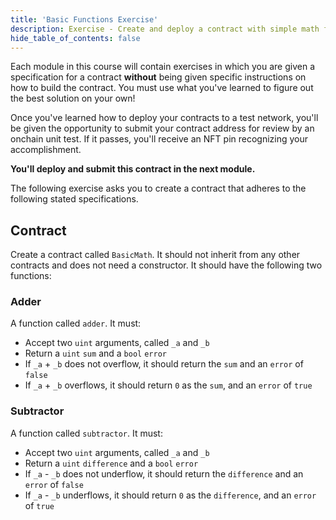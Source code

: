 ```yaml
---
title: 'Basic Functions Exercise'
description: Exercise - Create and deploy a contract with simple math functions.
hide_table_of_contents: false
---
```


Each module in this course will contain exercises in which you are given a specification for a contract **without** being given specific instructions on how to build the contract. You must use what you've learned to figure out the best solution on your own!

<Note>
Once you've learned how to deploy your contracts to a test network, you'll be given the opportunity to submit your contract address for review by an onchain unit test. If it passes, you'll receive an NFT pin recognizing your accomplishment.

**You'll deploy and submit this contract in the next module.**
</Note>


The following exercise asks you to create a contract that adheres to the following stated specifications.

## Contract

Create a contract called `BasicMath`. It should not inherit from any other contracts and does not need a constructor. It should have the following two functions:

### Adder

A function called `adder`. It must:

- Accept two `uint` arguments, called `_a` and `_b`
- Return a `uint` `sum` and a `bool` `error`
- If `_a` + `_b` does not overflow, it should return the `sum` and an `error` of `false`
- If `_a` + `_b` overflows, it should return `0` as the `sum`, and an `error` of `true`

### Subtractor

A function called `subtractor`. It must:

- Accept two `uint` arguments, called `_a` and `_b`
- Return a `uint` `difference` and a `bool` `error`
- If `_a` - `_b` does not underflow, it should return the `difference` and an `error` of `false`
- If `_a` - `_b` underflows, it should return `0` as the `difference`, and an `error` of `true`


<PolicyBanner />